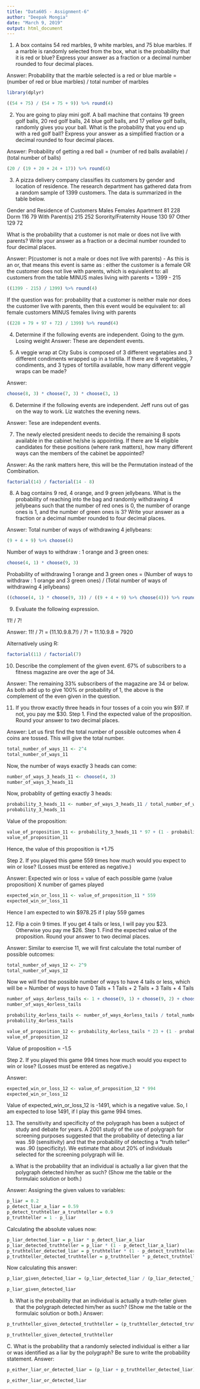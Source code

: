 ```yaml
---
title: "Data605 - Assignment-6"
author: "Deepak Mongia"
date: "March 9, 2019"
output: html_document
---
```


1.	A box contains 54 red marbles, 9 white marbles, and 75 blue marbles. If a marble is randomly selected from the box, what is the probability that it is red or blue? Express your answer as a fraction or a decimal number rounded to four decimal places.

Answer: Probability that the marble selected is a red or blue marble = 
	(number of red or blue marbles) / total number of marbles

```r
library(dplyr)

((54 + 75) / (54 + 75 + 9)) %>% round(4)
```

2. You are going to play mini golf. A ball machine that contains 19 green golf balls, 20 red golf balls, 24 blue golf balls, and 17 yellow golf balls, randomly gives you your ball. What is the probability that you end up with a red golf ball? Express your answer as a simplified fraction or a decimal rounded to four decimal places.

Answer: Probability of getting a red ball = (number of red balls available) / (total number of balls)

```r
(20 / (19 + 20 + 24 + 17)) %>% round(4)
```

3. A pizza delivery company classifies its customers by gender and location of residence. The research department has gathered data from a random sample of 1399 customers. The data is summarized in the table below.

Gender and Residence of Customers
                            Males         Females
Apartment                     81            228
Dorm                          116           79
With Parent(s)                215           252
Sorority/Fraternity House     130           97
Other                         129           72

What is the probability that a customer is not male or does not live with parents? Write your answer as a fraction or a decimal number rounded to four decimal places.

Answer: P(customer is not a male or does not live with parents) - As this is an or, that means this event is same as :
either the customer is a female OR the customer does not live with parents, which is equivalent to:
all customers from the table MINUS males living with parents
= 1399 - 215

```r
((1399 - 215) / 1399) %>% round(4)
```

If the question was for: probability that a customer is neither male nor does the customer live with parents,
then this event would be equivalent to:
all female customers MINUS females living with parents
```r
((228 + 79 + 97 + 72) / 1399) %>% round(4)
```

4. Determine if the following events are independent.
Going to the gym. Losing weight
Answer: These are dependent events.

5. A veggie wrap at City Subs is composed of 3 different vegetables and 3 different condiments wrapped up in a tortilla. If there are 8 vegetables, 7 condiments, and 3 types of tortilla available, how many different veggie wraps can be made?

Answer:
```r
choose(8, 3) * choose(7, 3) * choose(3, 1)
```

6. Determine if the following events are independent.
Jeff runs out of gas on the way to work. Liz watches the evening news.

Answer: Tese are independent events.

7. The newly elected president needs to decide the remaining 8 spots available in the cabinet he/she is appointing. If there are 14 eligible candidates for these positions (where rank matters), how many different ways can the members of the cabinet be appointed?

Answer:
As the rank matters here, this will be the Permutation instead of the Combination.
```r
factorial(14) / factorial(14 - 8)
```

8. A bag contains 9 red, 4 orange, and 9 green jellybeans. What is the probability of reaching into the bag and randomly withdrawing 4 jellybeans such that the number of red ones is 0, the number of orange ones is 1, and the number of green ones is 3? Write your answer as a fraction or a decimal number rounded to four decimal places.

Answer:
Total number of ways of withdrawing 4 jellybeans:
```r
(9 + 4 + 9) %>% choose(4)
```

Number of ways to withdraw : 1 orange and 3 green ones:
```r
choose(4, 1) * choose(9, 3)
```

Probability of withdrawing 1 orange and 3 green ones = 
(Number of ways to withdraw : 1 orange and 3 green ones) / 
(Total number of ways of withdrawing 4 jellybeans)

```r
((choose(4, 1) * choose(9, 3)) / ((9 + 4 + 9) %>% choose(4))) %>% round(4)
```

9. Evaluate the following expression.

11! / 7!

Answer: 11! / 7! = (11.10.9.8.7!) / 7! =
11.10.9.8 = 
7920

Alternatively using R:
```r
factorial(11) / factorial(7)
```

10. Describe the complement of the given event.
67% of subscribers to a fitness magazine are over the age of 34.

Answer: The remaining 33% subscribers of the magazine are 34 or below.
As both add up to give 100% or probability of 1, the above is the complement of the even given in the question.


11. If you throw exactly three heads in four tosses of a coin you win $97. If not, you pay me $30.
Step 1. Find the expected value of the proposition. Round your answer to two decimal places.

Answer: 
Let us first find the total number of possible outcomes when 4 coins are tossed. This will give the total number.
```r
total_number_of_ways_11 <- 2^4
total_number_of_ways_11
```

Now, the number of ways exactly 3 heads can come:
```r
number_of_ways_3_heads_11 <- choose(4, 3)
number_of_ways_3_heads_11
```

Now, probablity of getting exactly 3 heads:
```r
probability_3_heads_11 <- number_of_ways_3_heads_11 / total_number_of_ways_11
probability_3_heads_11
```

Value of the proposition:
```r
value_of_proposition_11 <- probability_3_heads_11 * 97 + (1 - probability_3_heads_11) * (-30)
value_of_proposition_11
```

Hence, the value of this proposition is +1.75

Step 2. If you played this game 559 times how much would you expect to win or lose? (Losses must be entered as
negative.)

Answer: 
Expected win or loss = value of each possible game (value proposition) X number of games played
```r
expected_win_or_loss_11 <- value_of_proposition_11 * 559
expected_win_or_loss_11
```

Hence I am expected to win $978.25 if I play 559 games


12. Flip a coin 9 times. If you get 4 tails or less, I will pay you $23. Otherwise you pay me $26.
Step 1. Find the expected value of the proposition. Round your answer to two decimal places.

Answer:
Similar to exercise 11, we will first calculate the total number of possible outcomes:
```r
total_number_of_ways_12 <- 2^9
total_number_of_ways_12
```

Now we will find the possible number of ways to have 4 tails or less, which will be = 
Number of ways to have 0 Tails + 1 Tails + 2 Tails + 3 Tails + 4 Tails
```r
number_of_ways_4orless_tails <- 1 + choose(9, 1) + choose(9, 2) + choose(9, 3) + choose(9, 4)
number_of_ways_4orless_tails
```

```r
probability_4orless_tails <- number_of_ways_4orless_tails / total_number_of_ways_12
probability_4orless_tails
```

```r
value_of_proposition_12 <- probability_4orless_tails * 23 + (1 - probability_4orless_tails) * (-26)
value_of_proposition_12
```
Value of proposition = -1.5

Step 2. If you played this game 994 times how much would you expect to win or lose? (Losses must be entered as
negative.)

Answer:
```r
expected_win_or_loss_12 <- value_of_proposition_12 * 994
expected_win_or_loss_12
```

Value of expected_win_or_loss_12 is -1491, which is a negative value. So, I am expected to lose 1491, if I play this game 994 times.


13. The sensitivity and specificity of the polygraph has been a subject of study and debate for years. A 2001 study of the use of polygraph for screening purposes suggested that the probability of detecting a liar was .59 (sensitivity) and that the probability of detecting a "truth teller" was .90 (specificity). We estimate that about 20% of individuals selected for the screening polygraph will lie.

a. What is the probability that an individual is actually a liar given that the polygraph detected him/her as such? (Show me the table or the formulaic solution or both.)

Answer: Assigning the given values to variables:
```r
p_liar = 0.2
p_detect_liar_a_liar = 0.59
p_detect_truthteller_a_truthteller = 0.9
p_truthteller = 1 - p_liar
```

Calculating the absolute values now:
```r
p_liar_detected_liar = p_liar * p_detect_liar_a_liar
p_liar_detected_truthteller = p_liar * (1 - p_detect_liar_a_liar)
p_truthteller_detected_liar = p_truthteller * (1 - p_detect_truthteller_a_truthteller)
p_truthteller_detected_truthteller = p_truthteller * p_detect_truthteller_a_truthteller
```

Now calculating this answer:
```r
p_liar_given_detected_liar = (p_liar_detected_liar / (p_liar_detected_liar + p_truthteller_detected_liar)) %>% round(4)

p_liar_given_detected_liar
```

b. What is the probability that an individual is actually a truth-teller given that the polygraph detected him/her as such? (Show me the table or the formulaic solution or both.)
Answer:
```r
p_truthteller_given_detected_truthteller = (p_truthteller_detected_truthteller / (p_truthteller_detected_truthteller + p_liar_detected_truthteller)) %>% round(4)

p_truthteller_given_detected_truthteller
```

C. What is the probability that a randomly selected individual is either a liar or was identified as a liar by the polygraph? Be sure to write the probability statement.
Answer:
```r
p_either_liar_or_detected_liar = (p_liar + p_truthteller_detected_liar) %>% round(4)

p_either_liar_or_detected_liar
```


